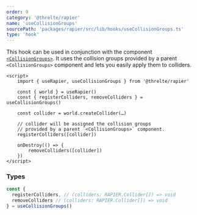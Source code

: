 ```yaml
---
order: 9
category: '@threlte/rapier'
name: 'useCollisionGroups'
sourcePath: 'packages/rapier/src/lib/hooks/useCollisionGroups.ts'
type: 'hook'
---
```


This hook can be used in conjunction with the component [`<CollisionGroups>`](/rapier/collision-groups). It uses the collision groups provided by a parent `<CollisionGroups>` component and lets you easily apply them to colliders.

```svelte
<script>
	import { useRapier, useCollisionGroups } from '@threlte/rapier'

	const { world } = useRapier()
	const { registerColliders, removeColliders } = useCollisionGroups()

	const collider = world.createCollider(…)

	// collider will be assigned the collision groups
	// provided by a parent `<CollisionGroups>` component.
	registerColliders([collider])

	onDestroy(() => {
		removeColliders([collider])
	})
</script>
```

### Types

```ts
const {
  registerColliders, // (colliders: RAPIER.Collider[]) => void
  removeColliders // (colliders: RAPIER.Collider[]) => void
} = useCollisionGroups()
```
